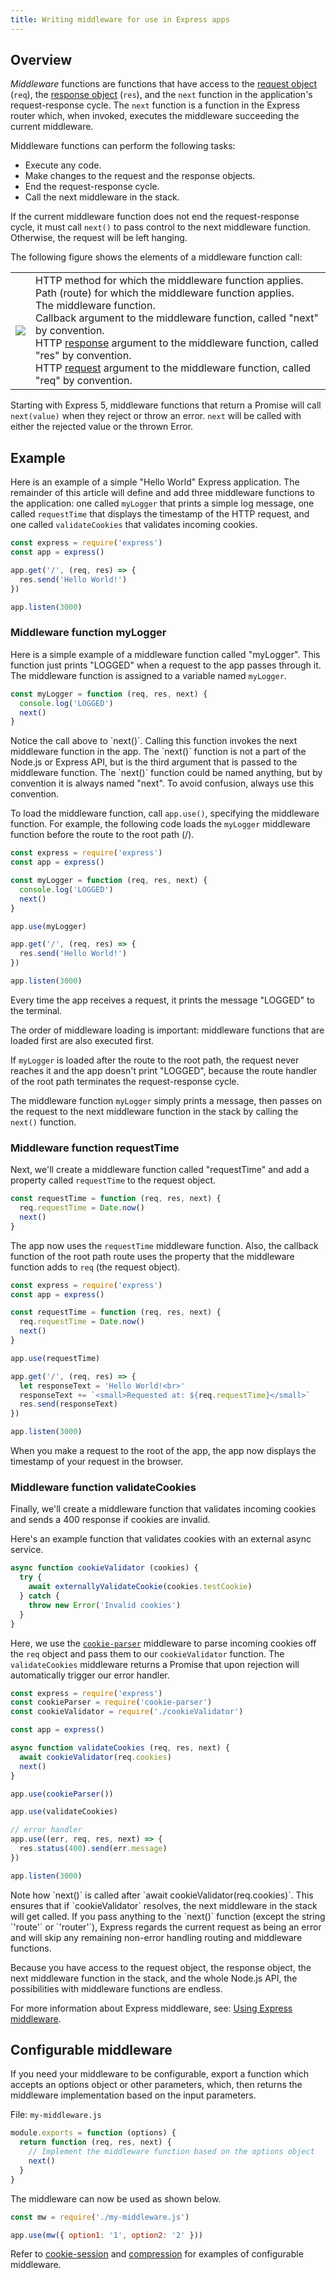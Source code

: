 ```yaml
---
title: Writing middleware for use in Express apps
---
```


<h2>Overview</h2>

_Middleware_ functions are functions that have access to the [request object](/4x/api.html#req) (`req`), the [response object](/4x/api.html#res) (`res`), and the `next` function in the application's request-response cycle. The `next` function is a function in the Express router which, when invoked, executes the middleware succeeding the current middleware.

Middleware functions can perform the following tasks:

* Execute any code.
* Make changes to the request and the response objects.
* End the request-response cycle.
* Call the next middleware in the stack.

If the current middleware function does not end the request-response cycle, it must call `next()` to pass control to the next middleware function. Otherwise, the request will be left hanging.

The following figure shows the elements of a middleware function call:

<table id="mw-fig">
<tr><td id="mw-fig-imgcell">
<img src="/images/express-mw.png" id="mw-fig-img" />
</td>
<td class="mw-fig-callouts">
<div class="callout" id="callout1">HTTP method for which the middleware function applies.</div>

<div class="callout" id="callout2">Path (route) for which the middleware function applies.</div>

<div class="callout" id="callout3">The middleware function.</div>

<div class="callout" id="callout4">Callback argument to the middleware function, called "next" by convention.</div>

<div class="callout" id="callout5">HTTP <a href="/4x/api.html#res">response</a> argument to the middleware function, called "res" by convention.</div>

<div class="callout" id="callout6">HTTP <a href="/4x/api.html#req">request</a> argument to the middleware function, called "req" by convention.</div>
</td></tr>
</table>

Starting with Express 5, middleware functions that return a Promise will call `next(value)` when they reject or throw an error. `next` will be called with either the rejected value or the thrown Error.

## Example

Here is an example of a simple "Hello World" Express application.
The remainder of this article will define and add three middleware functions to the application:
one called `myLogger` that prints a simple log message, one called `requestTime` that
displays the timestamp of the HTTP request, and one called `validateCookies` that validates incoming cookies.

```js
const express = require('express')
const app = express()

app.get('/', (req, res) => {
  res.send('Hello World!')
})

app.listen(3000)
```

### Middleware function myLogger
Here is a simple example of a middleware function called "myLogger". This function just prints "LOGGED" when a request to the app passes through it. The middleware function is assigned to a variable named `myLogger`.

```js
const myLogger = function (req, res, next) {
  console.log('LOGGED')
  next()
}
```

<div class="doc-box doc-notice" markdown="1">
Notice the call above to `next()`. Calling this function invokes the next middleware function in the app.
The `next()` function is not a part of the Node.js or Express API, but is the third argument that is passed to the middleware function. The `next()` function could be named anything, but by convention it is always named "next".
To avoid confusion, always use this convention.
</div>

To load the middleware function, call `app.use()`, specifying the middleware function.
For example, the following code loads the `myLogger` middleware function before the route to the root path (/).

```js
const express = require('express')
const app = express()

const myLogger = function (req, res, next) {
  console.log('LOGGED')
  next()
}

app.use(myLogger)

app.get('/', (req, res) => {
  res.send('Hello World!')
})

app.listen(3000)
```

Every time the app receives a request, it prints the message "LOGGED" to the terminal.

The order of middleware loading is important: middleware functions that are loaded first are also executed first.

If `myLogger` is loaded after the route to the root path, the request never reaches it and the app doesn't print "LOGGED", because the route handler of the root path terminates the request-response cycle.

The middleware function `myLogger` simply prints a message, then passes on the request to the next middleware function in the stack by calling the `next()` function.

### Middleware function requestTime

Next, we'll create a middleware function called "requestTime" and add a property called `requestTime`
to the request object.

```js
const requestTime = function (req, res, next) {
  req.requestTime = Date.now()
  next()
}
```

The app now uses the `requestTime` middleware function. Also, the callback function of the root path route uses the property that the middleware function adds to `req` (the request object).

```js
const express = require('express')
const app = express()

const requestTime = function (req, res, next) {
  req.requestTime = Date.now()
  next()
}

app.use(requestTime)

app.get('/', (req, res) => {
  let responseText = 'Hello World!<br>'
  responseText += `<small>Requested at: ${req.requestTime}</small>`
  res.send(responseText)
})

app.listen(3000)
```

When you make a request to the root of the app, the app now displays the timestamp of your request in the browser.

### Middleware function validateCookies

Finally, we'll create a middleware function that validates incoming cookies and sends a 400 response if cookies are invalid.

Here's an example function that validates cookies with an external async service.

```js
async function cookieValidator (cookies) {
  try {
    await externallyValidateCookie(cookies.testCookie)
  } catch {
    throw new Error('Invalid cookies')
  }
}
```

Here, we use the [`cookie-parser`](/resources/middleware/cookie-parser.html) middleware to parse incoming cookies off the `req` object and pass them to our `cookieValidator` function. The `validateCookies` middleware returns a Promise that upon rejection will automatically trigger our error handler.

```js
const express = require('express')
const cookieParser = require('cookie-parser')
const cookieValidator = require('./cookieValidator')

const app = express()

async function validateCookies (req, res, next) {
  await cookieValidator(req.cookies)
  next()
}

app.use(cookieParser())

app.use(validateCookies)

// error handler
app.use((err, req, res, next) => {
  res.status(400).send(err.message)
})

app.listen(3000)
```

<div class="doc-box doc-notice" markdown="1">
Note how `next()` is called after `await cookieValidator(req.cookies)`. This ensures that if `cookieValidator` resolves, the next middleware in the stack will get called. If you pass anything to the `next()` function (except the string `'route'` or `'router'`), Express regards the current request as being an error and will skip any remaining non-error handling routing and middleware functions.
</div>

Because you have access to the request object, the response object, the next middleware function in the stack, and the whole Node.js API, the possibilities with middleware functions are endless.

For more information about Express middleware, see: [Using Express middleware](/guide/using-middleware.html).

## Configurable middleware

If you need your middleware to be configurable, export a function which accepts an options object or other parameters, which, then returns the middleware implementation based on the input parameters.

File: `my-middleware.js`

```js
module.exports = function (options) {
  return function (req, res, next) {
    // Implement the middleware function based on the options object
    next()
  }
}
```

The middleware can now be used as shown below.

```js
const mw = require('./my-middleware.js')

app.use(mw({ option1: '1', option2: '2' }))
```

Refer to [cookie-session](https://github.com/expressjs/cookie-session) and [compression](https://github.com/expressjs/compression) for examples of configurable middleware.
